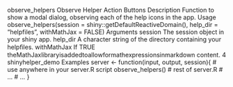 observe_helpers Observe Helper Action Buttons
Description Function to show a modal dialog, observing each of the help icons in the app.
Usage
observe_helpers(session = shiny::getDefaultReactiveDomain(), help_dir = "helpfiles", withMathJax = FALSE)
Arguments session The session object in your shiny app. help_dir A character string of the directory containing your helpﬁles. withMathJax If TRUE theMathJaxlibraryisaddedtoallowformathexpressionsinmarkdown content.
4 shinyhelper_demo
Examples
server <- function(input, output, session){
# use anywhere in your server.R script observe_helpers()
# rest of server.R # ... # ...
}
